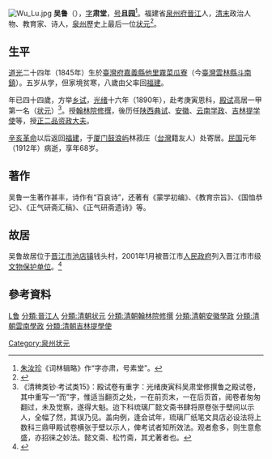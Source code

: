 [[File:Wu_Lu.jpg|thumb]]
'''吴鲁'''（{{bd|1845年||1912年|catIdx=Wu吳}}），[[表字|字]]'''肃堂'''，[[号|号]]'''且园'''<ref>[[朱汝珍|朱汝珍]]《词林辑略》作“字亦肃，号素堂”。</ref>。福建省[[泉州府|泉州府]][[晉江|晉江]]人，[[清末|清末]]政治人物、教育家、诗人，[[泉州|泉州]]歷史上最后一位[[状元|状元]]<ref>{{Cite web |url=http://news.163.com/09/0617/08/5C0FEUEO000120GR.html |title=清末状元吴鲁墓志铭首次亮相 |access-date=2010-01-16 |archive-url=https://web.archive.org/web/20150522123629/http://news.163.com/09/0617/08/5C0FEUEO000120GR.html |archive-date=2015-05-22 |dead-url=yes }}</ref>。

== 生平 ==
[[道光|道光]]二十四年（1845年）生於[[臺灣府|臺灣府]][[嘉義縣_(清朝)|嘉義縣]][[他里霧|他里霧]][[菜瓜寮|菜瓜寮]]（今[[臺灣|臺灣]][[雲林縣|雲林縣]][[斗南鎮|斗南鎮]]）。五岁从学，但家境贫寒，八歲由父率回[[福建|福建]]。

年已四十四歲，方举[[乡试|乡试]]，[[光绪|光绪]]十六年（1890年），赴考庚寅恩科，[[殿试|殿试]]高居一甲第一名（[[状元|状元]]）<ref>《清稗类钞·考试类15》：殿试卷有重字：光绪庚寅科吴肃堂修撰鲁之殿试卷，其中重写一“而”字，惟适当翻页之处，一在前页末，一在后页首，阅卷者匆匆翻过，未及觉察，遂得大魁。迨下科琉璃厂懿文斋书肆将原卷张于壁间以示人，全幅了然，其误乃见。盖向例，逢会试年，琉璃厂纸笔文具店必设法将上数科三鼎甲殿试卷横张于壁以示人，俾考试者知所效法。观者愈多，则生意愈盛，亦招徕之妙法。懿文斋、松竹斋，其尤著者也。</ref>。授[[翰林院|翰林院]][[修撰|修撰]]，後历任[[陕西|陕西]][[典试|典试]]、[[安徽|安徽]]、[[云南|云南]][[学政|学政]]、[[吉林|吉林]][[提学使|提学使]]等，授[[正二品|正二品]][[资政大夫|资政大夫]]。

[[辛亥革命|辛亥革命]]以后返回[[福建|福建]]，于[[厦门|厦门]][[鼓浪屿|鼓浪屿]]林菽庄（[[台灣|台灣]]籍友人）处寄居。[[中華民國|民国]]元年（1912年）病逝，享年68岁。

== 著作 ==
吴鲁一生著作甚丰，诗作有“百哀诗”，还著有《蒙学初编》、《教育宗旨》、《国恤恭记》、《正气研斋汇稿》、《正气研斋遗诗》等。

== 故居 ==
吴鲁故居位于[[晋江市|晋江市]][[池店镇|池店镇]]钱头村，2001年1月被晋江市[[人民政府|人民政府]]列入晋江市市级[[文物保护单位|文物保护单位]]。<ref>{{cite web| language =| publisher =晋江地方志| title =吴鲁故居| url =http://www.jjsqxx.com/ReadNews.asp?NewsID=21203| author =| date =| accessdate =2009-11-29}}{{dead link|date=2017年12月 |bot=InternetArchiveBot |fix-attempted=yes }}</ref>

== 參考資料 ==
{{reflist}}

{{福建状元}}
{{光緒十六年庚寅恩科殿試金榜}}

{{Authority control}}
{{DEFAULTSORT:Wu吳}}
[[分類:吴姓|L鲁]]
[[分類:晉江人|分類:晉江人]]
[[Category:泉州状元|Category:泉州状元]]
[[分類:清朝状元|分類:清朝状元]]
[[分類:清朝翰林院修撰|分類:清朝翰林院修撰]]
[[分類:清朝安徽學政|分類:清朝安徽學政]]
[[分類:清朝雲南學政|分類:清朝雲南學政]]
[[分類:清朝吉林提學使|分類:清朝吉林提學使]]